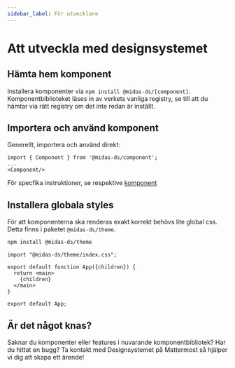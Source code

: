 ```yaml
---
sidebar_label: För utvecklare
---
```


# Att utveckla med designsystemet

## Hämta hem komponent

Installera komponenter via `npm install @midas-ds/[component]`. Komponentbiblioteket läses in av verkets vanliga registry, se till
att du hämtar via rätt registry om det inte redan är inställt.

## Importera och använd komponent

Generellt, importera och använd direkt:

```tsx
import { Component } from '@midas-ds/component';
...
<Component/>
```

För specfika instruktioner, se respektive [komponent](../../components/)

## Installera globala styles

För att komponenterna ska renderas exakt korrekt behövs lite global css. Detta finns i paketet `@midas-ds/theme`.

```bash npm2yarn
npm install @midas-ds/theme
```
```tsx {1} title="App.tsx (rootfilen i din app)"
import "@midas-ds/theme/index.css";

export default function App({children}) {
  return <main>
    {children}
  </main>
}

export default App;
```

## Är det något knas?

Saknar du komponenter eller features i nuvarande komponentbibliotek? Har du hittat en bugg? Ta kontakt med Designsystemet på Mattermost så hjälper vi dig att skapa ett ärende!